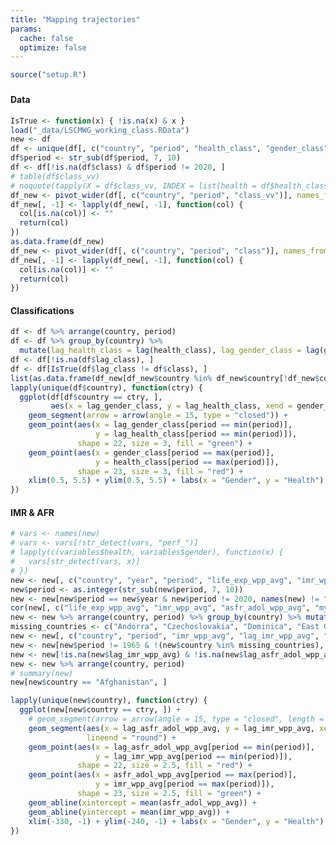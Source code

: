 ```yaml
---
title: "Mapping trajectories"
params: 
  cache: false
  optimize: false
---
```


```r
source("setup.R")
```

### {.tabset .tabset-fade .tabset-pills}

#### Data

```r
IsTrue <- function(x) { !is.na(x) & x }
load("_data/LSCMWG_working_class.RData")
new <- df
df <- unique(df[, c("country", "period", "health_class", "gender_class", "class", "class_vv")])
df$period <- str_sub(df$period, 7, 10)
df <- df[!is.na(df$class) & df$period != 2020, ]
# table(df$class_vv)
# noquote(tapply(X = df$class_vv, INDEX = list(health = df$health_class, gender = df$gender_class), function(set) { paste(unique(set), collapse = "; ") }))
df_new <- pivot_wider(df[, c("country", "period", "class_vv")], names_from = period, values_from = class_vv)
df_new[, -1] <- lapply(df_new[, -1], function(col) {
  col[is.na(col)] <- ""
  return(col)
})
as.data.frame(df_new)
df_new <- pivot_wider(df[, c("country", "period", "class")], names_from = period, values_from = class)
df_new[, -1] <- lapply(df_new[, -1], function(col) {
  col[is.na(col)] <- ""
  return(col)
})
```

#### Classifications

```r
df <- df %>% arrange(country, period)
df <- df %>% group_by(country) %>% 
  mutate(lag_health_class = lag(health_class), lag_gender_class = lag(gender_class), lag_class = lag(class))
df <- df[!is.na(df$lag_class), ]
df <- df[IsTrue(df$lag_class != df$class), ]
list(as.data.frame(df_new[df_new$country %in% df_new$country[!df_new$country %in% unique(df$country)], ]))
lapply(unique(df$country), function(ctry) {
  ggplot(df[df$country == ctry, ], 
         aes(x = lag_gender_class, y = lag_health_class, xend = gender_class, yend = health_class)) + 
    geom_segment(arrow = arrow(angle = 15, type = "closed")) + 
    geom_point(aes(x = lag_gender_class[period == min(period)], 
                   y = lag_health_class[period == min(period)]), 
               shape = 22, size = 3, fill = "green") + 
    geom_point(aes(x = gender_class[period == max(period)], 
                   y = health_class[period == max(period)]), 
               shape = 23, size = 3, fill = "red") + 
    xlim(0.5, 5.5) + ylim(0.5, 5.5) + labs(x = "Gender", y = "Health") + theme_classic() + ggtitle(ctry)
})
```

#### IMR & AFR

```r
# vars <- names(new)
# vars <- vars[!str_detect(vars, "perf_")]
# lapply(c(variables$health, variables$gender), function(x) {
#   vars[str_detect(vars, x)]
# })
new <- new[, c("country", "year", "period", "life_exp_wpp_avg", "imr_wpp_avg", "mys_ratio_hdr_avg", "asfr_adol_wpp_avg")]
new$period <- as.integer(str_sub(new$period, 7, 10))
new <- new[new$period == new$year & new$period != 2020, names(new) != "year"]
cor(new[, c("life_exp_wpp_avg", "imr_wpp_avg", "asfr_adol_wpp_avg", "mys_ratio_hdr_avg")], use = "pairwise.complete.obs")
new <- new %>% arrange(country, period) %>% group_by(country) %>% mutate(lag_imr_wpp_avg = lag(imr_wpp_avg), lag_asfr_adol_wpp_avg = lag(asfr_adol_wpp_avg))
missing_countries <- c("Andorra", "Czechoslovakia", "Dominica", "East Germany", "Ethiopia", "Kosovo", "Liechtenstein", "Marshall Islands", "Monaco", "Nauru", "North Vietnam", "North Yemen", "Palau", "San Marino", "Saint Kitts & Nevis", "Serbia & Montenegro", "South Vietnam", "South Yemen", "Soviet Union", "Tuvalu", "West Germany", "Yugoslavia SFR")
new <- new[, c("country", "period", "imr_wpp_avg", "lag_imr_wpp_avg", "asfr_adol_wpp_avg", "lag_asfr_adol_wpp_avg")]
new <- new[new$period != 1965 & !(new$country %in% missing_countries), ]
new <- new[!is.na(new$lag_imr_wpp_avg) & !is.na(new$lag_asfr_adol_wpp_avg), ]
new <- new %>% arrange(country, period)
# summary(new)
new[new$country == "Afghanistan", ]

lapply(unique(new$country), function(ctry) {
  ggplot(new[new$country == ctry, ]) + 
    # geom_segment(arrow = arrow(angle = 15, type = "closed", length = unit(0.15, "inches"))) + 
    geom_segment(aes(x = lag_asfr_adol_wpp_avg, y = lag_imr_wpp_avg, xend = asfr_adol_wpp_avg, yend = imr_wpp_avg), 
                 lineend = "round") + 
    geom_point(aes(x = lag_asfr_adol_wpp_avg[period == min(period)],
                   y = lag_imr_wpp_avg[period == min(period)]), 
               shape = 22, size = 2.5, fill = "red") + 
    geom_point(aes(x = asfr_adol_wpp_avg[period == max(period)],
                   y = imr_wpp_avg[period == max(period)]), 
               shape = 23, size = 2.5, fill = "green") + 
    geom_abline(xintercept = mean(asfr_adol_wpp_avg)) + 
    geom_abline(yintercept = mean(imr_wpp_avg)) + 
    xlim(-330, -1) + ylim(-240, -1) + labs(x = "Gender", y = "Health") + theme_classic() + ggtitle(ctry)
})
```
